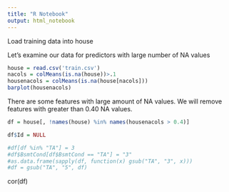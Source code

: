 ```yaml
---
title: "R Notebook"
output: html_notebook
---
```


Load training data into house

Let's examine our data for predictors with large number of NA values

```r
house = read.csv('train.csv')
nacols = colMeans(is.na(house))>.1
housenacols = colMeans(is.na(house[nacols]))
barplot(housenacols)
```

There are some features with large amount of NA values. We will remove features with greater than 0.40 NA values.

```r
df = house[, !names(house) %in% names(housenacols > 0.4)]
```

```r
df$Id = NULL
```

```r
#df[df %in% "TA"] = 3
#df$BsmtCond[df$BsmtCond == "TA"] = "3"
#as.data.frame(sapply(df, function(x) gsub("TA", "3", x)))
#df = gsub("TA", "5", df)
```


cor(df)

